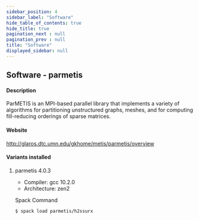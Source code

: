 ```yaml
---
sidebar_position: 4
sidebar_label: "Software"
hide_table_of_contents: true
hide_title: true
pagination_next : null
pagination_prev : null
title: "Software"
displayed_sidebar: null
---
```


## Software - parmetis


#### Description
ParMETIS is an MPI-based parallel library that implements a variety of algorithms for partitioning unstructured graphs, meshes, and for computing fill-reducing orderings of sparse matrices.

#### Website
http://glaros.dtc.umn.edu/gkhome/metis/parmetis/overview

#### Variants installed

1. parmetis 4.0.3

    - Compiler: gcc 10.2.0
    - Architecture: zen2

    Spack Command
    ```bash
    $ spack load parmetis/h2ssurx
    ```
